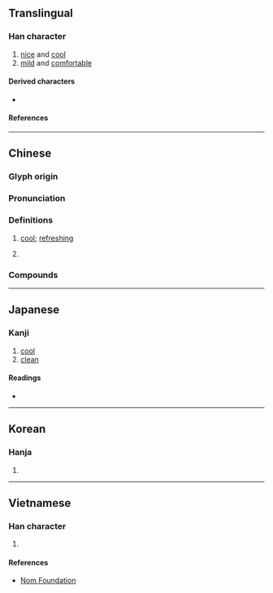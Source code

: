 {{also|冷}}
{{character info/new}}
==Translingual==
{{CJKV-forms||泠|泠|泠|泠}}

===Han character===
{{Han char|rn=85|rad=水|as=05|sn=8|four=38137,38132|canj=EOII|ids=⿰氵令}}

# [[nice]] and [[cool]]
# [[mild]] and [[comfortable]]

====Derived characters====
* {{l|mul|[[𫪬]], [[霗]], [[𩆼]], [[𢜅]], [[𭅛]]}}

====References====
{{Han ref|kx=0617.060|dkj=17306|dj=1012.040|hdz=31589.070|uh=6CE0}}

----

==Chinese==
{{zh-forms}}

===Glyph origin===
{{Han etym}}

===Pronunciation===
{{zh-pron
|m=líng
|c=ling4
|mc=y
|oc=y
|cat=
}}

===Definitions===
{{zh-hanzi}}

# {{lb|zh|literary}} [[cool]]; [[refreshing]]
# {{surname|lang=zh}}

===Compounds===
{{zh-der|丁泠|泠冽|泠泠|泠然|泠風|清泠|白泠泠|西泠八家|西泠十子|西泠橋|言詞泠泠|響泠泠}}

----

==Japanese==

===Kanji===
{{ja-kanji|grade=|rs=水05}}

# [[cool]]
# [[clean]]

====Readings====
* {{ja-readings|on=[[れい]] (rei), [[りょう]] (ryō), [[れん]] (ren)|kun=[[さとす]] (satosu)}}

----

==Korean==

===Hanja===
{{ko-hanja|hangeul=[[령]]>[[영]]|eumhun=|rv=ryeong>yeong|mr=ryŏng>yŏng|y=lyeng>yeng}}

# {{defn|lang=ko|sort=水05}}

----

==Vietnamese==

===Han character===
{{vi-hantu|rs=水05|[[lênh]], [[lểnh]], [[linh]], [[rãnh]], [[lềnh]]}}

# {{defn|lang=vi|sort=水05}}

====References====
* [http://nomfoundation.org/common/nom_details.php?codepoint=6CE0 Nom Foundation]